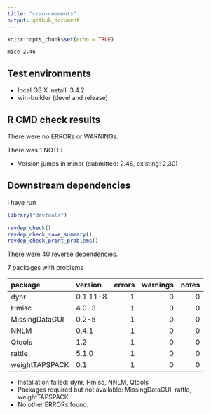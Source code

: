 ---
title: "cran-comments"
output: github_document
---

```{r setup, include=FALSE}
knitr::opts_chunk$set(echo = TRUE)
```

`mice 2.46`

## Test environments

* local OS X install, 3.4.2
* win-builder (devel and release)

## R CMD check results

There were no ERRORs or WARNINGs.

There was 1 NOTE: 

* Version jumps in minor (submitted: 2.46, existing: 2.30)

## Downstream dependencies

I have run 

```{r eval=FALSE}
library("devtools")

revdep_check()
revdep_check_save_summary()
revdep_check_print_problems()
```

There were 40 reverse dependencies.

7 packages with problems

|package        |version  | errors| warnings| notes|
|:--------------|:--------|------:|--------:|-----:|
|dynr           |0.1.11-8 |      1|        0|     0|
|Hmisc          |4.0-3    |      1|        0|     0|
|MissingDataGUI |0.2-5    |      1|        0|     0|
|NNLM           |0.4.1    |      1|        0|     0|
|Qtools         |1.2      |      1|        0|     0|
|rattle         |5.1.0    |      1|        0|     0|
|weightTAPSPACK |0.1      |      1|        0|     0|

- Installation failed: dynr, Hmisc, NNLM, Qtools
- Packages required but not available: MissingDataGUI, rattle, weightTAPSPACK
- No other ERRORs found.
